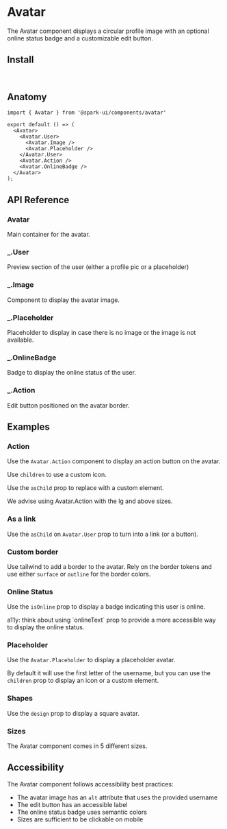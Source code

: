 
<Meta of={stories} />

# Avatar

The Avatar component displays a circular profile image with an optional online status badge and a customizable edit button.

<Canvas of={stories.Default} />

## Install

```sh
npm install @spark-ui/components
```

## Anatomy

```tsx
import { Avatar } from '@spark-ui/components/avatar'

export default () => (
  <Avatar>
    <Avatar.User>
      <Avatar.Image />
      <Avatar.Placeholder />
    </Avatar.User>
    <Avatar.Action />
    <Avatar.OnlineBadge />
  </Avatar>
);
```

## API Reference

### Avatar

Main container for the avatar.

<ArgTypes of={Avatar} />


### _.User

Preview section of the user (either a profile pic or a placeholder)

<ArgTypes of={Avatar.User} />


### _.Image

Component to display the avatar image.

<ArgTypes of={Avatar.Image} />

### _.Placeholder

Placeholder to display in case there is no image or the image is not available.

<ArgTypes of={Avatar.Placeholder} />

### _.OnlineBadge

Badge to display the online status of the user.

<ArgTypes of={Avatar.OnlineBadge} />

### _.Action

Edit button positioned on the avatar border.

<ArgTypes of={Avatar.Action} />

## Examples

### Action

Use the `Avatar.Action` component to display an action button on the avatar.

Use `children` to use a custom icon.

Use the `asChild` prop to replace with a custom element.

We advise using Avatar.Action with the lg and above sizes.

<Canvas of={stories.Actions} />

### As a link

Use the `asChild` on `Avatar.User` prop to turn into a link (or a button).

<Canvas of={stories.AsLink} />

### Custom border

Use tailwind to add a border to the avatar. Rely on the border tokens and use either `surface` or `outline` for the border colors.

<Canvas of={stories.CustomBorder} />

### Online Status

Use the `isOnline` prop to display a badge indicating this user is online.

<Callout kind="warning" marginY="large">
  <p>
    a11y: think about using `onlineText` prop to provide a more accessible way to display the online status.
  </p>
</Callout>

<Canvas of={stories.WithOnlineStatus} />

### Placeholder

Use the `Avatar.Placeholder` to display a placeholder avatar.

By default it will use the first letter of the username, but you can use the `children` prop to display an icon or a custom element.

<Canvas of={stories.Placeholder} />

### Shapes

Use the `design` prop to display a square avatar.

<Canvas of={stories.Shapes} />

### Sizes

The Avatar component comes in 5 different sizes.

<Canvas of={stories.Sizes} />

## Accessibility

<A11yReport of="avatar" />

The Avatar component follows accessibility best practices:

- The avatar image has an `alt` attribute that uses the provided username
- The edit button has an accessible label
- The online status badge uses semantic colors
- Sizes are sufficient to be clickable on mobile 
